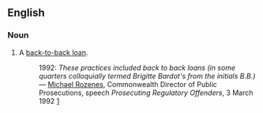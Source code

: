 ==English==
===Noun===
{{en-noun|sg=[[Brigitte]] [[Bardot]]}}
# {{context|AU|finance|colloquial}} A [[back-to-back loan]].
#: 1992: ''These practices included back to back loans (in some quarters colloquially termed Brigitte Bardot's from the initials B.B.)'' &mdash; [[w:Michael Rozenes|Michael Rozenes]], Commonwealth Director of Public Prosecutions, speech ''Prosecuting Regulatory Offenders'', 3 March 1992 [http://www.cdpp.gov.au/Media/Speeches/19920303mr.aspx]